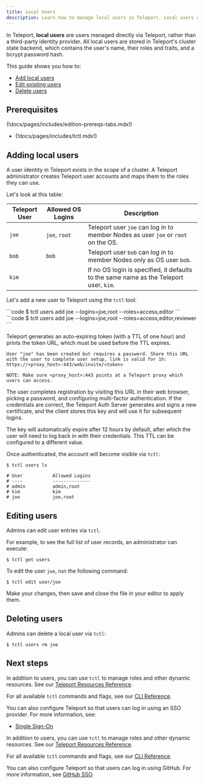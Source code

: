 ```yaml
---
title: Local Users
description: Learn how to manage local users in Teleport. Local users are stored on the Auth Service instead of a third-party identity provider.
---
```


In Teleport, **local users** are users managed directly via Teleport, rather
than a third-party identity provider. All local users are stored in Teleport's
cluster state backend, which contains the user's name, their roles and traits,
and a bcrypt password hash.

This guide shows you how to:

- [Add local users](./users.mdx#adding-local-users)
- [Edit existing users](./users.mdx#editing-users)
- [Delete users](./users.mdx#deleting-users)

## Prerequisites

(!docs/pages/includes/edition-prereqs-tabs.mdx!)

- (!docs/pages/includes/tctl.mdx!)

## Adding local users

A user identity in Teleport exists in the scope of a cluster.
A Teleport administrator creates Teleport user accounts and maps them to the roles they can use.

Let's look at this table:

| Teleport User | Allowed OS Logins | Description |
| - | - | - |
| `joe` | `joe`, `root` | Teleport user `joe` can log in to member Nodes as user `joe` or `root` on the OS. |
| `bob` | `bob` | Teleport user `bob` can log in to member Nodes only as OS user `bob`. |
| `kim` | | If no OS login is specified, it defaults to the same name as the Teleport user, `kim`. |

Let's add a new user to Teleport using the `tctl` tool:

<Tabs>
<TabItem scope={["oss"]} label="Teleport Community Edition">
```code
$ tctl users add joe --logins=joe,root --roles=access,editor
```
</TabItem>
<TabItem scope={["enterprise", "cloud"]} label="Commercial">
```code
$ tctl users add joe --logins=joe,root --roles=access,editor,reviewer
```
</TabItem>

</Tabs>

Teleport generates an auto-expiring token (with a TTL of one hour) and prints
the token URL, which must be used before the TTL expires.

```code
User "joe" has been created but requires a password. Share this URL with the user to complete user setup, link is valid for 1h:
https://<proxy_host>:443/web/invite/<token>

NOTE: Make sure <proxy_host>:443 points at a Teleport proxy which users can access.
```

The user completes registration by visiting this URL in their web browser,
picking a password, and configuring multi-factor authentication. If the
credentials are correct, the Teleport Auth Server generates and signs a new
certificate, and the client stores this key and will use it for subsequent
logins.

The key will automatically expire after 12 hours by default, after which
the user will need to log back in with their credentials. This TTL can be
configured to a different value.

Once authenticated, the account will become visible via `tctl`:

```code
$ tctl users ls

# User           Allowed Logins
# ----           --------------
# admin          admin,root
# kim            kim
# joe            joe,root
```

## Editing users

Admins can edit user entries via `tctl`.

For example, to see the full list of user records, an administrator can execute:

```code
$ tctl get users
```

To edit the user `joe`, run the following command:

```code
$ tctl edit user/joe
```

Make your changes, then save and close the file in your editor to apply them.

## Deleting users

Admins can delete a local user via `tctl`:

```code
$ tctl users rm joe
```

## Next steps

<Tabs>
<TabItem scope={["enterprise", "cloud"]} label="Teleport Enterprise/Enterprise Cloud">

In addition to users, you can use `tctl` to manage roles and other dynamic
resources. See our [Teleport Resources Reference](../../../reference/resources.mdx).

For all available `tctl` commands and flags, see our [CLI Reference](../../../reference/cli/tctl.mdx).

You can also configure Teleport so that users can log in using an SSO provider.
For more information, see:

- [Single Sign-On](../../access-controls/sso/sso.mdx)

</TabItem>
<TabItem label="Teleport Community Edition">

In addition to users, you can use `tctl` to manage roles and other dynamic
resources. See our [Teleport Resources Reference](../../../reference/resources.mdx).

For all available `tctl` commands and flags, see our
[CLI Reference](../../../reference/cli/tctl.mdx).

You can also configure Teleport so that users can log in using GitHub. For more
information, see [GitHub SSO](../../access-controls/sso/github-sso.mdx).

</TabItem>
</Tabs>
